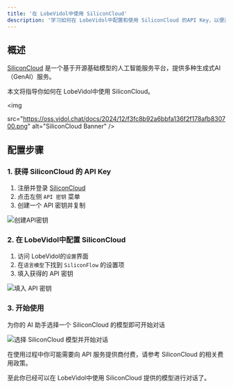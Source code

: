 ```yaml
---
title: '在 LobeVidol中使用 SiliconCloud'
description: '学习如何在 LobeVidol中配置和使用 SiliconCloud 的API Key，以便开始对话和交互。'
---
```


## 概述

[SiliconCloud](https://siliconflow.cn/) 是一个基于开源基础模型的人工智能服务平台，提供多种生成式AI（GenAI）服务。

本文将指导你如何在 LobeVidol中使用 SiliconCloud。

<img
 
  src="https://oss.vidol.chat/docs/2024/12/f3fc8b92a6bbfa136f2f178afb830700.png"
  alt="SiliconCloud Banner"
/>

## 配置步骤

### 1. 获得 SiliconCloud 的 API Key

1. 注册并登录 [SiliconCloud](https://cloud.siliconflow.cn/account/ak)
2. 点击左侧 `API 密钥` 菜单
3. 创建一个 API 密钥并复制

<img
  src="https://oss.vidol.chat/assets/56e5331e7fae3754820790c824cdc480.webp"
  alt="创建API密钥"
/>

### 2. 在 LobeVidol中配置 SiliconCloud 

1. 访问 LobeVidol的`设置`界面
2. 在`语言模型`下找到 `SiliconFlow` 的设置项
3. 填入获得的 API 密钥

<img
  src="https://oss.vidol.chat/assets/94f55c97a24a08c7a5923c23ee2d7eef.webp"
  alt="填入 API 密钥"
/>

### 3. 开始使用

为你的 AI 助手选择一个 SiliconCloud 的模型即可开始对话

<img
  src="https://oss.vidol.chat/assets/94397c91265c37b9f313dc439b90125f.webp"
  alt="选择 SiliconCloud 模型并开始对话"
/>

<Warning>
  在使用过程中你可能需要向 API 服务提供商付费，请参考 SiliconCloud 的相关费用政策。
</Warning>

至此你已经可以在 LobeVidol中使用 SiliconCloud 提供的模型进行对话了。
